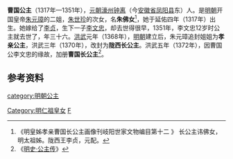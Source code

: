 {{otheruses|subject=明太祖的姐姐曹國公主|other=其他被封的曹國公主|曹国公主 (消歧义)}}
{{東亞女性歷史人物
| 名稱=曹国公主
| 身份=[[明朝|明朝]]公主
|圖片名稱=Princess of Caoguo 2.jpg
|圖片大小=200px
| 說明=曹国公主
| 姓=朱
| 名=佛女
| 封爵=[[公主|公主]]
| 位號=
| 封號=孝亲公主→陇西长公主→曹国长公主
| 出生年=[[元仁宗|元仁宗]]延佑四年<br>1317年
| 逝世年=[[元惠宗|元惠宗]]至正十一年<br>{{death year and age|1351|1317}}
| 諡號=
| 墳墓=
| 父親=[[朱世珍|朱世珍]]
| 同胞兄弟=[[朱元璋|朱元璋]]
| 母親=陈氏
| 夫=陇西恭献王[[李贞_(明朝将领)|李贞]]
| 子=岐陽武靖王[[李文忠_(明朝)|李文忠]]
| 其他親屬=孫：曹國公[[李景隆|李景隆]]、任前軍左都督[[李增枝|李增枝]]、李方英
|}}

'''曹国公主'''（1317年—1351年），[[元朝|元朝]][[濠州|濠州]][[钟离|钟离]]（今[[安徽省|安徽省]][[凤阳县|凤阳县]]东）人。是[[明朝|明朝]]开国皇帝[[朱元璋|朱元璋]]的二姐，[[朱世珍|朱世珍]]的次女，名'''朱佛女'''<ref>《明皇姊孝亲曹国长公主画像刊岐阳世家文物编目第十二 》 长公主讳佛女，明太祖姊。陇西王李贞，元配。</ref>，她于延佑四年（1317年）出生。她嫁给了[[李贞_(明朝将领)|李贞]]，生下一子[[李文忠_(明朝)|李文忠]]，却去世得很早，1351年，李文忠12岁时公主就去世了，年三十六。[[洪武|洪武]]元年（1368年），[[明朝|明朝]]建立后，朱元璋追封姐姐为'''孝亲公主'''，洪武三年（1370年），改封为'''陇西长公主'''。洪武五年（1372年），因曹国公李文忠的缘故，加册'''曹国长公主'''<ref>《[[s:明史/卷121|明史·公主传]]》</ref>。
{{Ahnentafel top}}<center>
{{ahnentafel-compact5
|boxstyle_1=background-color: #ff8000;
|boxstyle_2=background-color: #ff6700;
|boxstyle_3=background-color: #ff4e00;
|boxstyle_4=background-color: #ff3500;
|boxstyle_5=background-color: #ff1c00;
|1=（追封）'''曹国长公主朱佛女'''
|2='''父：'''（追尊）仁祖淳皇帝[[朱世珍|朱世珍]]
|3='''母：'''（追尊）[[淳皇后|淳皇后]]陈氏
|4='''祖父：'''（追尊）熙祖裕皇帝[[朱初一|朱初一]]
|5='''祖母：'''（追尊）[[裕皇后|裕皇后]]王氏
|6='''外祖父：'''（追封）[[杨王|杨王]]陈公
|7='''外祖母：'''（追封）杨王夫人
|8='''曾祖父：'''（追尊）懿祖恒皇帝[[朱四九|朱四九]]
|9='''曾祖母：'''（追尊）[[恒皇后|恒皇后]]侯氏
|10= 
|11=
|12=
|13=
|14=
|15=
|16='''高祖父：'''（追尊）德祖玄皇帝[[朱百六|朱百六]]
|17='''高祖母：'''（追尊）[[玄皇后|玄皇后]]胡氏
|18=
|19=
|20=
|21=
|22=
|23=
|24=
|25=
|26=
|27=
|28=
|29=
|30=
|31=
}}</center>
{{ahnentafel bottom}}

==参考资料==
<div style="font-size:small" class="references-2column"> 
<references />
</div>

{{明太祖皇室}}
[[category:明朝公主|category:明朝公主]]
[[Category:明仁祖皇女|Category:明仁祖皇女]]
[[Category:朱姓|F]]